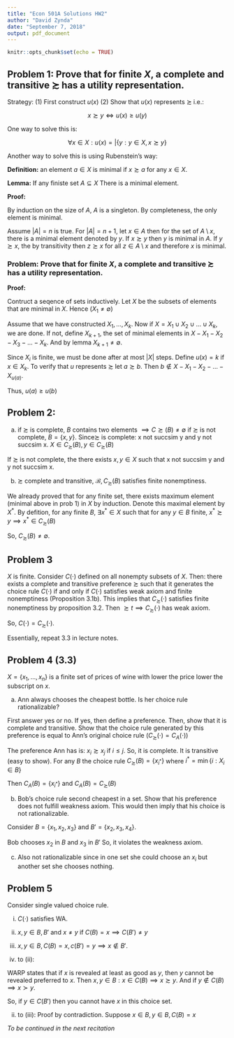 ```yaml
---
title: "Econ 501A Solutions HW2"
author: "David Zynda"
date: "September 7, 2018"
output: pdf_document
---
```


```r
knitr::opts_chunk$set(echo = TRUE)
```

## Problem 1: Prove that for finite $X$, a complete and transitive $\succsim$ has a utility representation. 





Strategy: 
(1) First construct $u(x)$ 
(2) Show that $u(x)$ represents $\succsim$ i.e.:

$$x \succsim y \iff u(x) \ge u(y)$$

One way to solve this is:

$$\forall x \in X: u(x) = |\{y: y \in X, x \succsim y\}$$

Another way to solve this is using Rubenstein's way:

__Definition:__ an element $a \in X$ is minimal if $x \succsim a$ for any $x \in X$. 

__Lemma:__ If any finiste set $A \subseteq X$ There is a minimal element. 

__Proof:__ 

By induction on the size of $A$, $A$ is a singleton. By completeness, the only element is minimal. 


Assume $|A| = n$ is true. For $|A| = n+1$, let $x \in A$ then for the set of $A \setminus x$, there is a minimal element denoted by $y$. If $x \succsim y$ then $y$ is minimal in $A$. If $y \succsim x$, the by transitivity then $z \succsim x$ for all $z \in A \setminus x$ and therefore $x$ is minimal. 

### Problem: Prove that for finite $X$, a complete and transitive $\succsim$ has a utility representation.

__Proof:__ 

Contruct a seqence of sets inductively. Let $X$ be the subsets of elements that are minimal in $X$. Hence $(X_1 \ne \emptyset)$

Assume that we have constructed $X_1, ..., X_k$. Now if $X = X_1 \cup X_2 \cup ... \cup X_k$, we are done. If not, define $X_{k+1}$, the set of minimal elements in $X - X_1 - X_2 - X_3 - ... - X_k$. And by lemma $X_{k+1} \ne \emptyset$. 

Since $X_i$ is finite, we must be done after at most $|X|$ steps. Define $u(x) = k$ if $x \in X_k$. To verify that $u$ represents $\succsim$ let $a \succsim b$. Then $b \notin X - X_1 - X_2 - ... - X_{u(a)}$. 

Thus, $u(a) \ge u(b)$


## Problem 2:

(a) if $\succsim$ is complete, $B$ contains two elements $\implies C \succsim (B) \ne \emptyset$ if $\succsim$ is not complete, $B = \{x,y\}$. Since$\succsim$ is complete: x not succsim y and y not succsim x. $X \in C_{\succsim}(B), y \in C_{\succsim}(B)$

If $\succsim$ is not complete, the there exists $x, y \in X$ such that x not succsim y and y not succsim x. 


(b) $\succsim$ complete and transitive, $\mathcal{B}, C_{\succsim}(B)$ satisfies finite nonemptiness. 

We already proved that for any finite set, there exists maximum element (minimal above in prob 1) in $X$ by induction. Denote this maximal element by $X^*$. By defition, for any finite $B$,  $\exists x^* \in X$ such that for any  $y \in B$ finite, $x^* \succsim y \implies x^* \in C_{\succsim}(B)$

So, $C_{\succsim}(B) \ne \emptyset$. 



## Problem 3

$X$ is finite. Consider $C(\cdot)$ defined on all nonempty subsets of $X$. Then: there exists a complete and transitive preference $\succsim$ such that it generates the choice rule $C(\cdot)$ if and only if $C(\cdot)$ satisfies weak axiom and finite nonemptiness (Proposition 3.1b). This implies that $C_{\succsim}(\cdot)$ satisfies finite nonemptiness by proposition 3.2. Then $\succsim t \implies C_{\succsim}(\cdot)$ has weak axiom. 

So, $C(\cdot) = C_{\succsim}(\cdot)$. 


Essentially, repeat 3.3 in lecture notes. 


## Problem 4 (3.3) 


$X = \{x_1, ..., x_n\}$ is a finite set of prices of wine with lower the price lower the subscript on $x$. 

(a) Ann always chooses the cheapest bottle. Is her choice rule rationalizable?

First answer yes or no. If yes, then define a preference. Then, show that it is complete and transitive. Show that the choice rule generated by this preference is equal to Ann's original choice rule ($C_{\succsim}(\cdot) = C_A(\cdot)$)

The preference Ann has is: $x_i \succsim x_j$ if $i \le j$. So, it is complete. It is transitive (easy to show). For any $B$ the choice rule $C_{\succsim}(B) = \{x_{i^*}\}$ where $i^* = \min \{i:X_i \in B\}$

Then $C_A(B) = \{x_{i^*}\}$ and $C_A(B) = C_{\succsim}(B)$


(b) Bob's choice rule second cheapest in a set. Show that his preference does not fulfill weakness axiom. This would then imply that his choice is not rationalizable. 

Consider $B = \{x_1, x_2, x_3\}$ and $B' = \{x_2, x_3, x_4\}$. 



Bob chooses $x_2$ in $B$ and $x_3$ in $B'$ So, it violates the weakness axiom. 

(c) Also not rationalizable since in one set she could choose an $x_i$ but another set she chooses nothing. 


## Problem 5

Consider single valued choice rule. 

(i) $C(\cdot)$ satisfies WA. 
(ii) $x, y \in B, B'$ and $x \ne y$ if $C(B) = x \implies C(B') \ne y$
(iii) $x, y \in B, C(B) = x, c(B') = y \implies x \notin B'$.


(i) to (ii):

WARP states that if $x$ is revealed at least as good as $y$, then $y$ cannot be revealed preferred to $x$. Then $x,y \in B: x \in C(B) \implies x \succsim y$. And if $y \notin C(B) \implies x \succ y$. 

So, if $y \in C(B')$ then you cannot have $x$ in this choice set. 



(ii) to (iii): Proof by contradiction. Suppose $x \in B, y \in B, C(B) = x$


_To be continued in the next recitation_